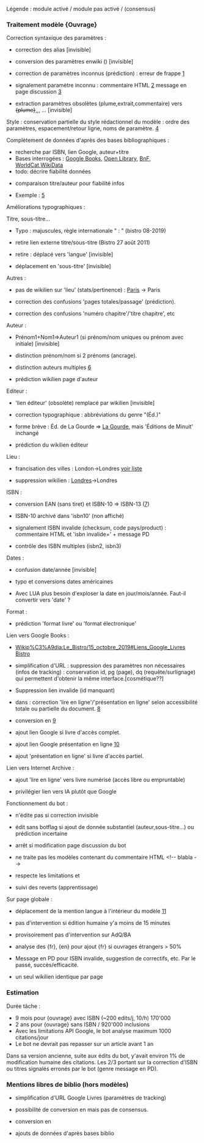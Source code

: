 Légende : {{fait}} module activé / {{pas fait}} module pas activé / {{attendre}} (consensus)

=== Traitement modèle {Ouvrage} ===

Correction syntaxique des paramètres :
* {{fait}} correction des alias [invisible]
* {{fait}} conversion des paramètres enwiki ({{m|cite book}}) [invisible]
* {{fait}} correction de paramètres inconnus (prédiction) : erreur de frappe [https://fr.wikipedia.org/w/index.php?title=Saint_Fran%C3%A7ois_recevant_les_stigmates_(van_Eyck)&diff=prev&oldid=163864610]
* {{fait}}  signalement paramètre inconnu : commentaire HTML [https://fr.wikipedia.org/w/index.php?title=Algorithme_de_Flajolet_et_Martin&diff=164533194&oldid=156125120] {{fait}} message en page discussion [https://fr.wikipedia.org/w/index.php?title=Discussion:Alfred_Jarry&diff=164501575&oldid=158959440]
* {{fait}} extraction paramètres obsolètes (plume,extrait,commentaire) vers <strike>{plume}</strike>,{{m|citation bloc}},{{m|commentaire biblio}}, {{m|début citation}}... [invisible]

Style : conservation partielle du style rédactionnel du modèle : {{pas fait}} ordre des paramètres, {{fait}}
espacement/retour ligne, {{pas fait}} noms de paramètre. [https://fr.wikipedia.org/w/index.php?title=Alfred_de_Schamphela%C3%ABre&diff=prev&oldid=164495257]

Complètement de données d'après des bases bibliographiques :
* recherche par {{fait}}ISBN, {{pas fait}} lien Google, {{pas fait}}  auteur+titre
* Bases interrogées : {{fait}} [[Google Books]], {{fait}} [[Open Library]], {{fait}}[[BnF]], {{mort}}[[WorldCat]],{{fait}}[[WikiData]]
* todo: décrire fiabilité données
* {{fait}} comparaison titre/auteur pour fiabilité infos
* Exemple : [https://fr.wikipedia.org/w/index.php?title=Anne-Sabine_Hedwiger&diff=prev&oldid=164866871]

Améliorations typographiques :

Titre, sous-titre...
* {{fait}} Typo : majuscules, règle internationale " : " (bistro 08-2019)
* {{fait}}retire lien externe titre/sous-titre (Bistro 27 août 2011)
* {{fait}}retire {{m|lang}} : déplacé vers 'langue' [invisible]
* {{fait}} déplacement en 'sous-titre' [invisible]

Autres :
* {{fait}} pas de wikilien sur 'lieu' (stats/pertinence) : [[Paris]] -> Paris
* {{fait}}correction des confusions 'pages totales/passage' (prédiction).
* {{fait}}correction des confusions 'numéro chapitre'/'titre chapitre', etc

Auteur :
* {{attendre}} Prénom1+Nom1=>Auteur1 (si prénom/nom uniques ou prénom avec initiale) [invisible]
* {{attendre}} distinction prénom/nom si 2 prénoms (ancrage).
* {{fait}}  distinction auteurs multiples [https://fr.wikipedia.org/w/index.php?title=Sains_(Ille-et-Vilaine)&diff=prev&oldid=163949271]
* {{pas fait}} prédiction wikilien page d'auteur

Editeur :
* {{fait}} 'lien éditeur' (obsolète) remplacé par wikilien [invisible]
* {{attendre}} correction typographique : abbréviations du genre "(Éd.)"
* {{attendre}} forme brève : Éd. de La Gourde => [[Éditions de La Gourde|La Gourde]], mais 'Éditions de Minuit' inchangé
* {{pas fait}} {{3/4}} prédiction du wikilien éditeur

Lieu :
* {{fait}} francisation des villes : London->Londres [https://raw.githubusercontent.com/Dispositif/Wikibot/master/src/Domain/resources/traduction_ville.csv voir liste]
* {{fait}} suppression wikilien : [[Londres]]->Londres

ISBN :
* {{fait}} conversion EAN (sans tiret) et ISBN-10 => ISBN-13 ([https://fr.wikipedia.org/w/index.php?title=Montigny-l%C3%A8s-Cormeilles&diff=prev&oldid=163545321])
* {{fait}} ISBN-10 archivé dans 'isbn10' (non affiché)
* {{fait}} signalement ISBN invalide (checksum, code pays/product) : commentaire HTML et 'isbn invalide=' + message PD
* {{pas fait}} contrôle des ISBN multiples (isbn2, isbn3)

Dates :
* {{fait}} confusion date/année [invisible]
* {{pas fait}}  typo et conversions dates américaines
* {{attendre}} Avec LUA plus besoin d'exploser la date en jour/mois/année. Faut-il convertir vers 'date' ?

Format :
* {{fait}} prédiction 'format livre' ou 'format électronique'

Lien vers Google Books :
* [[Wikip%C3%A9dia:Le_Bistro/15_octobre_2019#Liens_Google_Livres Bistro]]
* {{fait}} simplification d'URL : {{fait}}suppression des paramètres non nécessaires (infos de tracking) : conservation id, pg (page), dq (requête/surlignage) qui permettent d'obtenir la même interface.[cosmétique??]
* {{attendre}} Suppression lien invalide (id manquant)
* {{fait}} dans {{m|Ouvrage}} : correction 'lire en ligne'/'présentation en ligne' selon accessibilité totale ou partielle du document. [https://fr.wikipedia.org/w/index.php?title=Sahelanthropus_tchadensis&diff=163859267&oldid=163858241]
* {{fait}} conversion en {{m|Google Livres}} [https://fr.wikipedia.org/w/index.php?title=Alexandrinisme&diff=prev&oldid=164635139]
* {{fait}} ajout lien Google si livre d'accès complet.
* {{fait}} ajout lien Google présentation en ligne [https://fr.wikipedia.org/w/index.php?title=Arthur_Somerset&diff=prev&oldid=165170630&diffmode=source]
* {{attendre}} ajout 'présentation en ligne' si livre d'accès partiel.

Lien vers Internet Archive :
* {{fait}} ajout 'lire en ligne' vers livre numérisé (accès libre ou empruntable)
* {{pas fait}} privilégier lien vers IA plutôt que Google

Fonctionnement du bot :
* {{fait}} n'édite pas si correction invisible
* {{fait}} édit sans botflag si ajout de donnée substantiel (auteur,sous-titre...) ou prédiction incertaine
* {{fait}} arrêt si modification page discussion du bot
* {{fait}} ne traite pas les modèles contenant du commentaire HTML <nowiki><!-- blabla --></nowiki>
* respecte les limitations {{m|nobots}} et {{m|bots}}
* {{pas fait}} suivi des reverts (apprentissage)

Sur page globale :
* {{fait}} déplacement de la mention langue à l'intérieur du modèle [https://fr.wikipedia.org/w/index.php?title=Sailor_Jupiter&diff=prev&oldid=163845237]
* {{fait}} pas d'intervention si édition humaine y'a moins de 15 minutes
* {{fait}} provisoirement pas d'intervention sur AdQ/BA
* {{pas fait}}  analyse des {fr}, {en} pour ajout {fr} si ouvrages étrangers > 50%
* {{fait}}  Message en PD pour ISBN invalide, suggestion de correctifs, etc. Par le passé, succès/efficacité.
* {{pas fait}} un seul wikilien identique par page

=== Estimation ===
Durée tâche :
* 9 mois pour {ouvrage} avec ISBN (~200 edits/j, 10/h) 170'000
* 2 ans pour {ouvrage} sans ISBN / 920'000 inclusions
* Avec les limitations API Google, le bot analyse maximum 1000 citations/jour
* Le bot ne devrait pas repasser sur un article avant 1 an

Dans sa version ancienne, suite aux édits du bot, y'avait environ 1% de modification humaine des citations. Les 2/3
portant sur la correction d'ISBN ou titres signalés erronés par le bot (genre message en PD).

=== Mentions libres de biblio (hors modèles) ===

* {{attendre}} simplification d'URL Google Livres (paramètres de tracking)
* {{attendre}} possibilité de conversion en {{m|Google Livres}} mais pas de consensus.
* {{pas fait}}  conversion en {{m|ouvrage}}
* {{pas fait}}  ajouts de données d'après bases biblio
